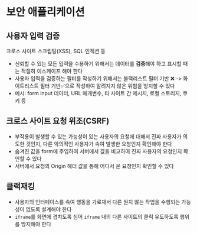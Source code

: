 # 보안 애플리케이션

## 사용자 입력 검증

크로스 사이트 스크립팅(XSS), SQL 인젝션 등

- 신뢰할 수 있는 모든 입력을 수용하기 위해서는 데이터를 **검증**해야 하고 표시할 때는 적절히 이스케이프 해야 한다
- 사용자 입력을 검증하는 필터를 작성하기 위해서는 블랙리스트 필터 기반 ❌ -> 화이트리스트 필터 기반✅으로 작성하여 알려지지 않은 위험을 방지할 수 있다
- 예시: form input 데이터, URL 매개변수, 타 사이트 간 메시지, 로컬 스토리지, 쿠키 등

## 크로스 사이트 요청 위조(CSRF)

- 부작용이 발생할 수 있는 가능성이 있는 사용자의 요청에 대해서 진짜 사용자가 의도한 것인지, 다른 악의적인 사용자가 속여 발생한 요청인지 확인해야 한다
- 숨겨진 값을 form에 주입하여 서버에서 값을 비교하여 진짜 사용자의 요청인지 확인할 수 있다
- 서버에서 요청의 Origin 헤더 값을 통해 어디서 온 요청인지 확인할 수 있다

## 클랙재킹

- 사용자의 인터페이스를 속여 행동을 가로채서 다른 원치 않는 작업을 수행되는 가능성이 없도록 설계해야 한다
- `iframe`를 화면에 겹치도록 심어 `iframe` 내의 다른 사이트의 클릭 유도하도록 행위를 방지해야 한다